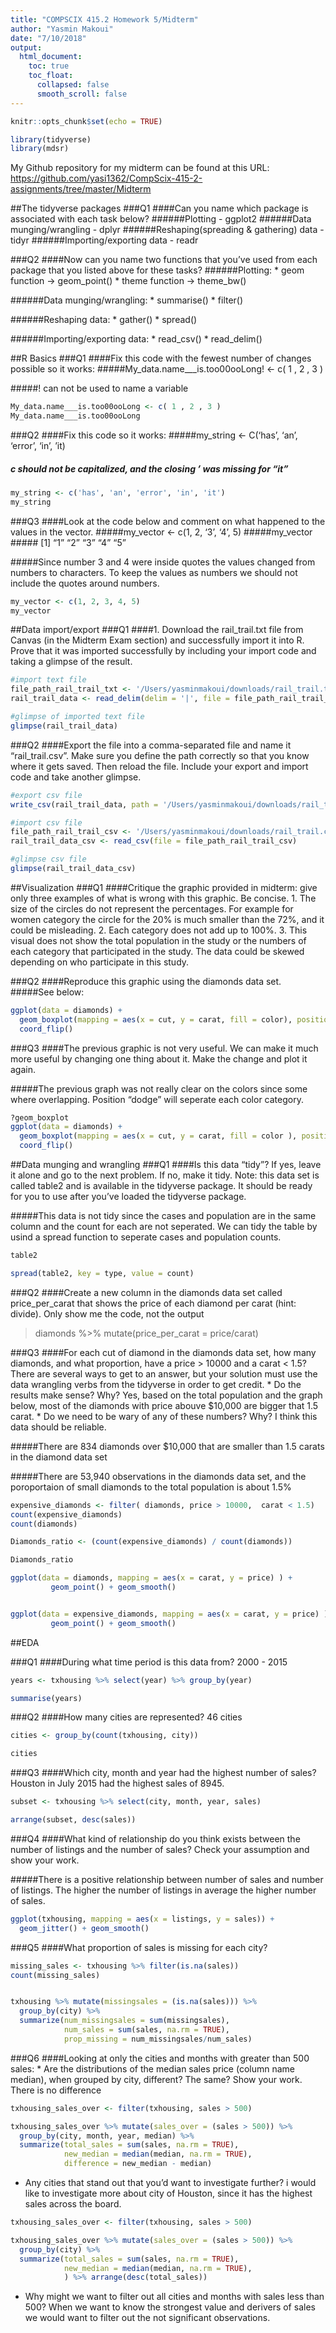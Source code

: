 ```yaml
---
title: "COMPSCIX 415.2 Homework 5/Midterm"
author: "Yasmin Makoui"
date: "7/10/2018"
output: 
  html_document: 
    toc: true
    toc_float:
      collapsed: false
      smooth_scroll: false
---
```


```r
knitr::opts_chunk$set(echo = TRUE)
```

```r
library(tidyverse)
library(mdsr)
```

My Github repository for my midterm can be found at this URL: [https://github.com/yasi1362/CompScix-415-2-assignments/tree/master/Midterm](https://github.com/yasi1362/CompScix-415-2-assignments/tree/master/Midterm)

##The tidyverse packages
###Q1 
####Can you name which package is associated with each task below?
######Plotting - ggplot2
######Data munging/wrangling - dplyr 
######Reshaping(spreading & gathering) data - tidyr
######Importing/exporting data - readr

###Q2 
####Now can you name two functions that you’ve used from each package that you listed above for these tasks?
######Plotting: 
  * geom function -> geom_point()
  * theme function -> theme_bw()
  
######Data munging/wrangling:
  * summarise()
  * filter()

######Reshaping data:
  * gather()
  * spread()

######Importing/exporting data:
  * read_csv()
  * read_delim()

##R Basics
###Q1
####Fix this code with the fewest number of changes possible so it works:
#####My_data.name___is.too00ooLong! <- c( 1 , 2 , 3 )

#####! can not be used to name a variable
  
```r
My_data.name___is.too00ooLong <- c( 1 , 2 , 3 )
My_data.name___is.too00ooLong
```
###Q2
####Fix this code so it works:
#####my_string <- C('has', 'an', 'error', 'in', 'it)

##### c should not be capitalized, and the closing ' was missing for "it"
  
```r
my_string <- c('has', 'an', 'error', 'in', 'it')
my_string
```

###Q3
####Look at the code below and comment on what happened to the values in the vector.
#####my_vector <- c(1, 2, '3', '4', 5)
#####my_vector
##### [1] "1" "2" "3" "4" "5"

#####Since number 3 and 4 were inside quotes the values changed from numbers to characters. To keep the values as numbers we should not include the quotes around numbers.
```r
my_vector <- c(1, 2, 3, 4, 5)
my_vector
```

##Data import/export
###Q1
####1. Download the rail_trail.txt file from Canvas (in the Midterm Exam section) and successfully import it into R. Prove that it was imported successfully by including your import code and taking a glimpse of the result.
```r
#import text file
file_path_rail_trail_txt <- '/Users/yasminmakoui/downloads/rail_trail.txt'
rail_trail_data <- read_delim(delim = '|', file = file_path_rail_trail_txt)

#glimpse of imported text file
glimpse(rail_trail_data)
```


###Q2
####Export the file into a comma-separated file and name it “rail_trail.csv”. Make sure you define the path correctly so that you know where it gets saved. Then reload the file. Include your export and import code and take another glimpse.
```r
#export csv file 
write_csv(rail_trail_data, path = '/Users/yasminmakoui/downloads/rail_trail.csv')

#import csv file
file_path_rail_trail_csv <- '/Users/yasminmakoui/downloads/rail_trail.csv'
rail_trail_data_csv <- read_csv(file = file_path_rail_trail_csv)

#glimpse csv file
glimpse(rail_trail_data_csv)
```

##Visualization
###Q1
####Critique the graphic provided in midterm: give only three examples of what is wrong with this graphic. Be concise.
  1. The size of the circles do not represent the percentages. For example for women category the circle for the 20% is much smaller than the 72%, and it could be misleading.
  2. Each category does not add up to 100%.
  3. This visual does not show the total population in the study or the numbers of each category that participated in the study. The data could be skewed depending on who participate in this study.
  
###Q2
####Reproduce this graphic using the diamonds data set.
#####See below:
```r
ggplot(data = diamonds) +
  geom_boxplot(mapping = aes(x = cut, y = carat, fill = color), position = "identity") + xlab("CUT OF DIAMOND") + ylab("CARAT OF DIAMOND") +
  coord_flip() 
```

###Q3
####The previous graphic is not very useful. We can make it much more useful by changing one thing about it. Make the change and plot it again.

#####The previous graph was not really clear on the colors since some where overlapping. Position "dodge" will seperate each color category.
```r
?geom_boxplot
ggplot(data = diamonds) +
  geom_boxplot(mapping = aes(x = cut, y = carat, fill = color ), position = "dodge") + xlab("CUT OF DIAMOND") + ylab("CARAT OF DIAMOND") +
  coord_flip() 
```

##Data munging and wrangling
###Q1
####Is this data “tidy”? If yes, leave it alone and go to the next problem. If no, make it tidy. Note: this data set is called table2 and is available in the tidyverse package. It should be ready for you to use after you’ve loaded the tidyverse package.

#####This data is not tidy since the cases and population are in the same column and the count for each are not seperated. We can tidy the table by usind a spread function to seperate cases and population counts.
```r
table2

spread(table2, key = type, value = count)
```

###Q2
####Create a new column in the diamonds data set called price_per_carat that shows the price of each diamond per carat (hint: divide). Only show me the code, not the output

> diamonds %>% mutate(price_per_carat = price/carat)

###Q3
####For each cut of diamond in the diamonds data set, how many diamonds, and what proportion, have a price > 10000 and a carat < 1.5? There are several ways to get to an answer, but your solution must use the data wrangling verbs from the tidyverse in order to get credit.
  * Do the results make sense? Why? Yes, based on the total population and the graph below, most of the diamonds with price abouve $10,000 are bigger that 1.5 carat.
  * Do we need to be wary of any of these numbers? Why? I think this data should be reliable. 
  
#####There are 834 diamonds over $10,000 that are smaller than 1.5 carats in the diamond data set

#####There are 53,940 observations in the diamonds data set, and the poroportaion of small diamonds to the total population is about 1.5%
  
```r
expensive_diamonds <- filter( diamonds, price > 10000,  carat < 1.5)
count(expensive_diamonds)
count(diamonds)

Diamonds_ratio <- (count(expensive_diamonds) / count(diamonds))

Diamonds_ratio

ggplot(data = diamonds, mapping = aes(x = carat, y = price) ) + 
         geom_point() + geom_smooth()


ggplot(data = expensive_diamonds, mapping = aes(x = carat, y = price) ) + 
         geom_point() + geom_smooth()
```

##EDA

###Q1
####During what time period is this data from? 2000 - 2015


```r
years <- txhousing %>% select(year) %>% group_by(year)

summarise(years)
```

###Q2
####How many cities are represented? 46 cities

```r
cities <- group_by(count(txhousing, city))

cities
```

###Q3
####Which city, month and year had the highest number of sales? Houston in July 2015 had the highest sales of 8945.

```r
subset <- txhousing %>% select(city, month, year, sales)

arrange(subset, desc(sales))
```

###Q4
####What kind of relationship do you think exists between the number of listings and the number of sales? Check your assumption and show your work. 

#####There is a positive relationship between number of sales and number of listings. The higher the number of listings in average the higher number of sales.

```r
ggplot(txhousing, mapping = aes(x = listings, y = sales)) +
  geom_jitter() + geom_smooth()
```


###Q5
####What proportion of sales is missing for each city?

```r
missing_sales <- txhousing %>% filter(is.na(sales)) 
count(missing_sales)


txhousing %>% mutate(missingsales = (is.na(sales))) %>% 
  group_by(city) %>%
  summarize(num_missingsales = sum(missingsales), 
            num_sales = sum(sales, na.rm = TRUE),
            prop_missing = num_missingsales/num_sales)
```


###Q6
####Looking at only the cities and months with greater than 500 sales:
  * Are the distributions of the median sales price (column name median), when grouped by city, different? The same? Show your work. There is no difference
  

```r
txhousing_sales_over <- filter(txhousing, sales > 500)

txhousing_sales_over %>% mutate(sales_over = (sales > 500)) %>%
  group_by(city, month, year, median) %>%
  summarize(total_sales = sum(sales, na.rm = TRUE), 
            new_median = median(median, na.rm = TRUE),
            difference = new_median - median)
```
  * Any cities that stand out that you’d want to investigate further? i would like to investigate more about city of Houston, since it has the highest sales across the board.

```r
txhousing_sales_over <- filter(txhousing, sales > 500)

txhousing_sales_over %>% mutate(sales_over = (sales > 500)) %>%
  group_by(city) %>%
  summarize(total_sales = sum(sales, na.rm = TRUE), 
            new_median = median(median, na.rm = TRUE),
            ) %>% arrange(desc(total_sales))
```

  * Why might we want to filter out all cities and months with sales less than 500? When we want to know the strongest value and derivers of sales we would want to filter out the not significant observations.
  
  
  